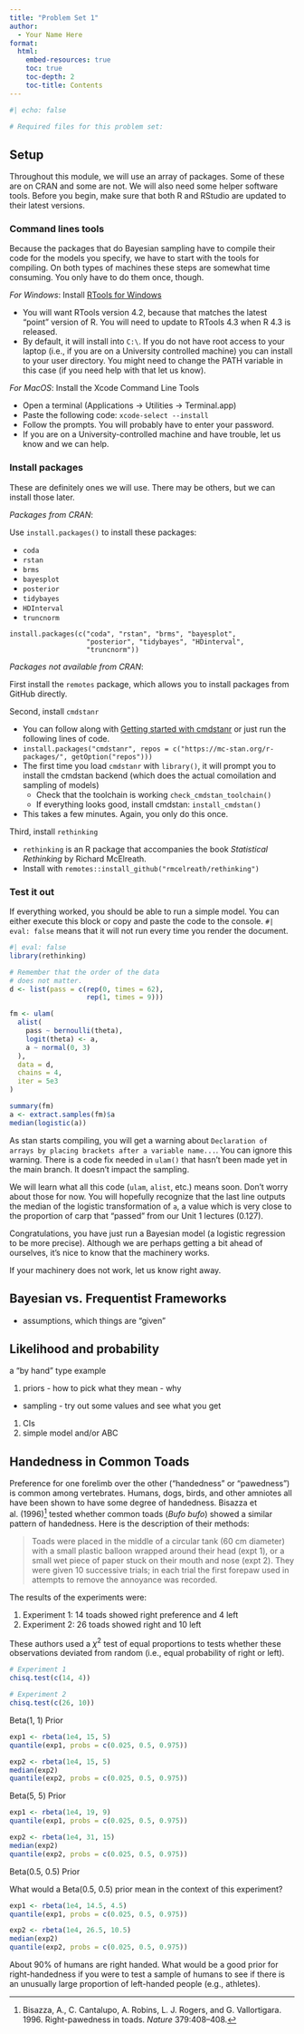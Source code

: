 ```yaml
---
title: "Problem Set 1"
author:
  - Your Name Here
format: 
  html:
    embed-resources: true
    toc: true
    toc-depth: 2
    toc-title: Contents
---
```


```r
#| echo: false

# Required files for this problem set:

```

## Setup

Throughout this module, we will use an array of packages. Some of these are on CRAN and some are not. We will also need some helper software tools. Before you begin, make sure that both R and RStudio are updated to their latest versions.


### Command lines tools

Because the packages that do Bayesian sampling have to compile their code for the models you specify, we have to start with the tools for compiling. On both types of machines these steps are somewhat time consuming. You only have to do them once, though.

*For Windows*: Install [RTools for Windows](https://cran.r-project.org/bin/windows/Rtools/rtools42/rtools.html)

- You will want RTools version 4.2, because that matches the latest "point" version of R. You will need to update to RTools 4.3 when R 4.3 is released.
- By default, it will install into `C:\`. If you do not have root access to your laptop (i.e., if you are on a University controlled machine) you can install to your user directory. You might need to change the PATH variable in this case (if you need help with that let us know).

*For MacOS*: Install the Xcode Command Line Tools

- Open a terminal (Applications -> Utilities -> Terminal.app)
- Paste the following code: `xcode-select --install`
- Follow the prompts. You will probably have to enter your password.
- If you are on a University-controlled machine and have trouble, let us know and we can help.


### Install packages

These are definitely ones we will use. There may be others, but we can install those later.

*Packages from CRAN*:

Use `install.packages()` to install these packages:

- `coda`
- `rstan`
- `brms`
- `bayesplot`
- `posterior`
- `tidybayes`
- `HDInterval`
- `truncnorm`

```
install.packages(c("coda", "rstan", "brms", "bayesplot",
                   "posterior", "tidybayes", "HDinterval",
                   "truncnorm"))
```

*Packages not available from CRAN*:

First install the `remotes` package, which allows you to install packages from GitHub directly.

Second, install `cmdstanr`

- You can follow along with [Getting started with cmdstanr](https://mc-stan.org/cmdstanr/articles/cmdstanr.html) or just run the following lines of code.
- `install.packages("cmdstanr", repos = c("https://mc-stan.org/r-packages/", getOption("repos")))`
- The first time you load `cmdstanr` with `library()`, it will prompt you to install the cmdstan backend (which does the actual comoilation and sampling of models)
    - Check that the toolchain is working `check_cmdstan_toolchain()`
    - If everything looks good, install cmdstan: `install_cmdstan()`
- This takes a few minutes. Again, you only do this once.

Third, install `rethinking`

- `rethinking` is an R package that accompanies the book *Statistical Rethinking* by Richard McElreath.
- Install with `remotes::install_github("rmcelreath/rethinking")`


### Test it out

If everything worked, you should be able to run a simple model. You can either execute this block or copy and paste the code to the console. `#| eval: false` means that it will not run every time you render the document.

```r
#| eval: false
library(rethinking)

# Remember that the order of the data
# does not matter.
d <- list(pass = c(rep(0, times = 62),
                   rep(1, times = 9)))

fm <- ulam(
  alist(
    pass ~ bernoulli(theta),
    logit(theta) <- a,
    a ~ normal(0, 3)
  ),
  data = d,
  chains = 4,
  iter = 5e3
)

summary(fm)
a <- extract.samples(fm)$a
median(logistic(a))
```

As stan starts compiling, you will get a warning about `Declaration of arrays by placing brackets after a variable name...`. You can ignore this warning. There is a code fix needed in `ulam()` that hasn't been made yet in the main branch. It doesn't impact the sampling.

We will learn what all this code (`ulam`, `alist`, etc.) means soon. Don't worry about those for now. You will hopefully recognize that the last line outputs the median of the logistic transformation of `a`, a value which is very close to the proportion of carp that "passed" from our Unit 1 lectures (0.127). 

Congratulations, you have just run a Bayesian model (a logistic regression to be more precise). Although we are perhaps getting a bit ahead of ourselves, it's nice to know that the machinery works.

If your machinery does not work, let us know right away.


## Bayesian vs. Frequentist Frameworks


  - assumptions, which things are "given"


## Likelihood and probability

a "by hand" type example


1. priors - how to pick what they mean - why
  - sampling - try out some values and see what you get
1. CIs
1. simple model and/or ABC


## Handedness in Common Toads

Preference for one forelimb over the other ("handedness" or "pawedness") is common among vertebrates. Humans, dogs, birds, and other amniotes all have been shown to have some degree of handedness. Bisazza et al. (1996)^[Bisazza, A., C. Cantalupo, A. Robins, L. J. Rogers, and G. Vallortigara. 1996. Right-pawedness in toads. *Nature* 379:408–408.] tested whether common toads (*Bufo bufo*) showed a similar pattern of handedness. Here is the description of their methods:

> Toads were placed in the middle of a circular tank (60 cm diameter) with a small plastic balloon wrapped around their head (expt 1), or a small wet piece of paper stuck on their mouth and  nose (expt 2). They were given 10 successive trials; in each trial the first forepaw used in attempts to remove the annoyance was recorded.

The results of the experiments were:

1. Experiment 1: 14 toads showed right preference and 4 left
2. Experiment 2: 26 toads showed right and 10 left

These authors used a $\chi^2$ test of equal proportions to tests whether these observations deviated from random (i.e., equal probability of right or left).

```r
# Experiment 1
chisq.test(c(14, 4))

# Experiment 2
chisq.test(c(26, 10))
```

Beta(1, 1) Prior

```r
exp1 <- rbeta(1e4, 15, 5)
quantile(exp1, probs = c(0.025, 0.5, 0.975))

exp2 <- rbeta(1e4, 15, 5)
median(exp2)
quantile(exp2, probs = c(0.025, 0.5, 0.975))
```

Beta(5, 5) Prior

```r
exp1 <- rbeta(1e4, 19, 9)
quantile(exp1, probs = c(0.025, 0.5, 0.975))

exp2 <- rbeta(1e4, 31, 15)
median(exp2)
quantile(exp2, probs = c(0.025, 0.5, 0.975))
```

Beta(0.5, 0.5) Prior

What would a Beta(0.5, 0.5) prior mean in the context of this experiment?

```r
exp1 <- rbeta(1e4, 14.5, 4.5)
quantile(exp1, probs = c(0.025, 0.5, 0.975))

exp2 <- rbeta(1e4, 26.5, 10.5)
median(exp2)
quantile(exp2, probs = c(0.025, 0.5, 0.975))
```

About 90% of humans are right handed. What would be a good prior for right-handedness if you were to test a sample of humans to see if there is an unusually large proportion of left-handed people (e.g., athletes).
